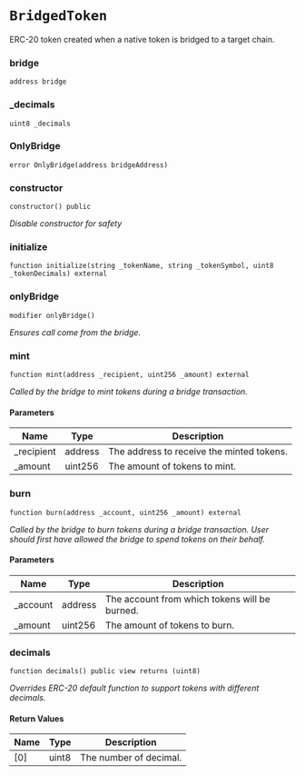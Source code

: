 # `BridgedToken`

ERC-20 token created when a native token is bridged to a target chain.

### bridge

```solidity
address bridge
```

### _decimals

```solidity
uint8 _decimals
```

### OnlyBridge

```solidity
error OnlyBridge(address bridgeAddress)
```

### constructor

```solidity
constructor() public
```

_Disable constructor for safety_

### initialize

```solidity
function initialize(string _tokenName, string _tokenSymbol, uint8 _tokenDecimals) external
```

### onlyBridge

```solidity
modifier onlyBridge()
```

_Ensures call come from the bridge._

### mint

```solidity
function mint(address _recipient, uint256 _amount) external
```

_Called by the bridge to mint tokens during a bridge transaction._

#### Parameters

| Name | Type | Description |
| ---- | ---- | ----------- |
| _recipient | address | The address to receive the minted tokens. |
| _amount | uint256 | The amount of tokens to mint. |

### burn

```solidity
function burn(address _account, uint256 _amount) external
```

_Called by the bridge to burn tokens during a bridge transaction.
User should first have allowed the bridge to spend tokens on their behalf._

#### Parameters

| Name | Type | Description |
| ---- | ---- | ----------- |
| _account | address | The account from which tokens will be burned. |
| _amount | uint256 | The amount of tokens to burn. |

### decimals

```solidity
function decimals() public view returns (uint8)
```

_Overrides ERC-20 default function to support tokens with different decimals._

#### Return Values

| Name | Type | Description |
| ---- | ---- | ----------- |
| [0] | uint8 | The number of decimal. |

